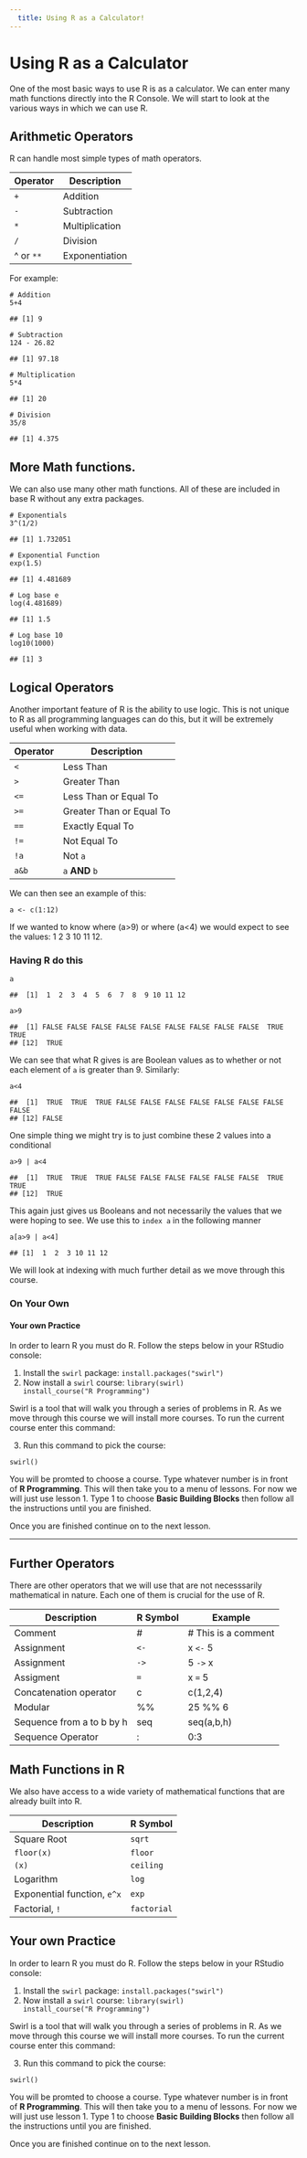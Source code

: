 ```yaml
---
  title: Using R as a Calculator!
---
```


<h1>Using R as a Calculator</h1>
<p>One of the most basic ways to use R is as a calculator. We can enter many math functions directly into the R Console. We will start to look at the various ways in which we can use R.</p>
<div id="arithmetic-operators" class="section level2">
<h2>Arithmetic Operators</h2>
<p>R can handle most simple types of math operators.</p>
<table>
<thead>
<tr class="header">
<th>Operator</th>
<th>Description</th>
</tr>
</thead>
<tbody>
<tr class="odd">
<td><code>+</code></td>
<td>Addition</td>
</tr>
<tr class="even">
<td><code>-</code></td>
<td>Subtraction</td>
</tr>
<tr class="odd">
<td><code>*</code></td>
<td>Multiplication</td>
</tr>
<tr class="even">
<td><code>/</code></td>
<td>Division</td>
</tr>
<tr class="odd">
<td>^ or <code>**</code></td>
<td>Exponentiation</td>
</tr>
</tbody>
</table>
<p>For example:</p>
<pre class="r"><code># Addition
5+4</code></pre>
<pre><code>## [1] 9</code></pre>
<pre class="r"><code># Subtraction
124 - 26.82 </code></pre>
<pre><code>## [1] 97.18</code></pre>
<pre class="r"><code># Multiplication
5*4</code></pre>
<pre><code>## [1] 20</code></pre>
<pre class="r"><code># Division
35/8</code></pre>
<pre><code>## [1] 4.375</code></pre>
</div>
<div id="more-math-functions." class="section level2">
<h2>More Math functions.</h2>
<p>We can also use many other math functions. All of these are included in base R without any extra packages.</p>
<pre class="r"><code># Exponentials
3^(1/2)</code></pre>
<pre><code>## [1] 1.732051</code></pre>
<pre class="r"><code># Exponential Function
exp(1.5)</code></pre>
<pre><code>## [1] 4.481689</code></pre>
<pre class="r"><code># Log base e
log(4.481689)</code></pre>
<pre><code>## [1] 1.5</code></pre>
<pre class="r"><code># Log base 10
log10(1000)</code></pre>
<pre><code>## [1] 3</code></pre>
</div>
<div id="logical-operators" class="section level2">
<h2>Logical Operators</h2>
<p>Another important feature of R is the ability to use logic. This is not unique to R as all programming languages can do this, but it will be extremely useful when working with data.</p>
<table>
<thead>
<tr class="header">
<th>Operator</th>
<th>Description</th>
</tr>
</thead>
<tbody>
<tr class="odd">
<td><code>&lt;</code></td>
<td>Less Than</td>
</tr>
<tr class="even">
<td><code>&gt;</code></td>
<td>Greater Than</td>
</tr>
<tr class="odd">
<td><code>&lt;=</code></td>
<td>Less Than or Equal To</td>
</tr>
<tr class="even">
<td><code>&gt;=</code></td>
<td>Greater Than or Equal To</td>
</tr>
<tr class="odd">
<td><code>==</code></td>
<td>Exactly Equal To</td>
</tr>
<tr class="even">
<td><code>!=</code></td>
<td>Not Equal To</td>
</tr>
<tr class="odd">
<td><code>!a</code></td>
<td>Not <code>a</code></td>
</tr>
<tr class="even">
<td><code>a&amp;b</code></td>
<td><code>a</code> <strong>AND</strong> <code>b</code></td>
</tr>
</tbody>
</table>
<p>We can then see an example of this:</p>
<pre class="r"><code>a &lt;- c(1:12)</code></pre>
<p>If we wanted to know where <span class="math inline">\(a&gt;9\)</span> or where <span class="math inline">\(a&lt;4\)</span> we would expect to see the values: 1 2 3 10 11 12.</p>
<div id="having-r-do-this" class="section level3">
<h3>Having R do this</h3>
<pre class="r"><code>a</code></pre>
<pre><code>##  [1]  1  2  3  4  5  6  7  8  9 10 11 12</code></pre>
<pre class="r"><code>a&gt;9</code></pre>
<pre><code>##  [1] FALSE FALSE FALSE FALSE FALSE FALSE FALSE FALSE FALSE  TRUE  TRUE
## [12]  TRUE</code></pre>
<p>We can see that what R gives is are Boolean values as to whether or not each element of <code>a</code> is greater than 9. Similarly:</p>
<pre class="r"><code>a&lt;4</code></pre>
<pre><code>##  [1]  TRUE  TRUE  TRUE FALSE FALSE FALSE FALSE FALSE FALSE FALSE FALSE
## [12] FALSE</code></pre>
<p>One simple thing we might try is to just combine these 2 values into a conditional</p>
<pre class="r"><code>a&gt;9 | a&lt;4</code></pre>
<pre><code>##  [1]  TRUE  TRUE  TRUE FALSE FALSE FALSE FALSE FALSE FALSE  TRUE  TRUE
## [12]  TRUE</code></pre>
<p>This again just gives us Booleans and not necessarily the values that we were hoping to see. We use this to <code>index a</code> in the following manner</p>
<pre class="r"><code>a[a&gt;9 | a&lt;4]</code></pre>
<pre><code>## [1]  1  2  3 10 11 12</code></pre>
<p>We will look at indexing with much further detail as we move through this course.</p>
</div>
<div id="on-your-own" class="section level3">
<h3>On Your Own</h3>


<div id="your-own-practice" class="section level1">
<h1>Your own Practice</h1>
<p>In order to learn R you must do R. Follow the steps below in your RStudio console:</p>
<ol style="list-style-type: decimal">
<li>Install the <code>swirl</code> package: <code>install.packages(&quot;swirl&quot;)</code></li>
<li>Now install a <code>swirl</code> course: <code>library(swirl)   install_course(&quot;R Programming&quot;)</code></li>
</ol>
<p>Swirl is a tool that will walk you through a series of problems in R. As we move through this course we will install more courses. To run the current course enter this command:</p>
<ol start="3" style="list-style-type: decimal">
<li>Run this command to pick the course:</li>
</ol>
<pre><code>swirl()</code></pre>
<p>You will be promted to choose a course. Type whatever number is in front of <strong>R Programming</strong>. This will then take you to a menu of lessons. For now we will just use lesson 1. Type 1 to choose <strong>Basic Building Blocks</strong> then follow all the instructions until you are finished.</p>
<p>Once you are finished continue on to the next lesson.</p>
</div>




</div>

<hr />
</div>
</div>





<div id="further-operators" class="section level2">
<h2>Further Operators</h2>
<p>There are other operators that we will use that are not necesssarily mathematical in nature. Each one of them is crucial for the use of R.</p>
<table>
<thead>
<tr class="header">
<th>Description</th>
<th>R Symbol</th>
<th>Example</th>
</tr>
</thead>
<tbody>
<tr class="odd">
<td>Comment</td>
<td>#</td>
<td># This is a comment</td>
</tr>
<tr class="even">
<td>Assignment</td>
<td><code>&lt;-</code></td>
<td>x <code>&lt;-</code> 5</td>
</tr>
<tr class="odd">
<td>Assignment</td>
<td><code>-&gt;</code></td>
<td>5 <code>-&gt;</code> x</td>
</tr>
<tr class="even">
<td>Assigment</td>
<td><code>=</code></td>
<td>x <code>=</code> 5</td>
</tr>
<tr class="odd">
<td>Concatenation operator</td>
<td>c</td>
<td>c(1,2,4)</td>
</tr>
<tr class="even">
<td>Modular</td>
<td>%%</td>
<td>25 %% 6</td>
</tr>
<tr class="odd">
<td>Sequence from a to b by h</td>
<td>seq</td>
<td>seq(a,b,h)</td>
</tr>
<tr class="even">
<td>Sequence Operator</td>
<td>:</td>
<td>0:3</td>
</tr>
</tbody>
</table>
</div>
<div id="math-functions-in-r" class="section level2">
<h2>Math Functions in R</h2>
<p>We also have access to a wide variety of mathematical functions that are already built into R.</p>
<table>
<thead>
<tr class="header">
<th>Description</th>
<th>R Symbol</th>
</tr>
</thead>
<tbody>
<tr class="odd">
<td>Square Root</td>
<td><code>sqrt</code></td>
</tr>
<tr class="even">
<td><code>floor(x)</code></td>
<td><code>floor</code></td>
</tr>
<tr class="odd">
<td><code>\ceil(x)</code></td>
<td><code>ceiling</code></td>
</tr>
<tr class="even">
<td>Logarithm</td>
<td><code>log</code></td>
</tr>
<tr class="odd">
<td>Exponential function, <code>e^x</code></td>
<td><code>exp</code></td>
</tr>
<tr class="even">
<td>Factorial, <code>!</code></td>
<td><code>factorial</code></td>
</tr>
</tbody>
</table>
</div>
</div>




<div id="your-own-practice" class="section level1">
<h1>Your own Practice</h1>
<p>In order to learn R you must do R. Follow the steps below in your RStudio console:</p>
<ol style="list-style-type: decimal">
<li>Install the <code>swirl</code> package: <code>install.packages(&quot;swirl&quot;)</code></li>
<li>Now install a <code>swirl</code> course: <code>library(swirl)   install_course(&quot;R Programming&quot;)</code></li>
</ol>
<p>Swirl is a tool that will walk you through a series of problems in R. As we move through this course we will install more courses. To run the current course enter this command:</p>
<ol start="3" style="list-style-type: decimal">
<li>Run this command to pick the course:</li>
</ol>
<pre><code>swirl()</code></pre>
<p>You will be promted to choose a course. Type whatever number is in front of <strong>R Programming</strong>. This will then take you to a menu of lessons. For now we will just use lesson 1. Type 1 to choose <strong>Basic Building Blocks</strong> then follow all the instructions until you are finished.</p>
<p>Once you are finished continue on to the next lesson.</p>
</div>




</div>

<script>

// add bootstrap table styles to pandoc tables
function bootstrapStylePandocTables() {
  $('tr.header').parent('thead').parent('table').addClass('table table-condensed');
}
$(document).ready(function () {
  bootstrapStylePandocTables();
});


</script>

<!-- dynamically load mathjax for compatibility with self-contained -->
<script>
  (function () {
    var script = document.createElement("script");
    script.type = "text/javascript";
    script.src  = "https://cdn.mathjax.org/mathjax/latest/MathJax.js?config=TeX-AMS-MML_HTMLorMML";
    document.getElementsByTagName("head")[0].appendChild(script);
  })();
</script>